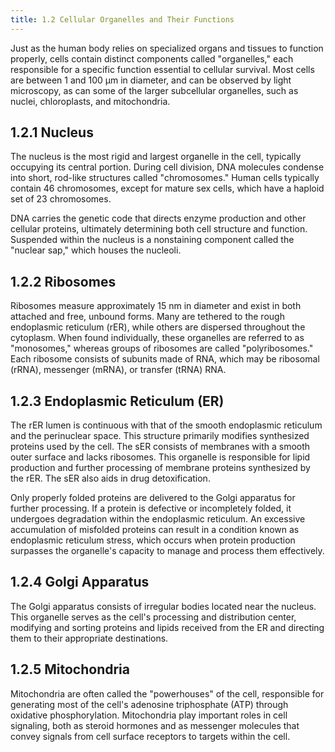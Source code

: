 ```yaml
---
title: 1.2 Cellular Organelles and Their Functions
---
```



Just as the human body relies on specialized organs and tissues to function properly, cells contain distinct components called "organelles," each responsible for a specific function essential to cellular survival. Most cells are between 1 and 100 μm in diameter, and can be observed by light microscopy, as can some of the larger subcellular organelles, such as nuclei, chloroplasts, and mitochondria.

## 1.2.1 Nucleus

The nucleus is the most rigid and largest organelle in the cell, typically occupying its central portion. During cell division, DNA molecules condense into short, rod-like structures called "chromosomes." Human cells typically contain 46 chromosomes, except for mature sex cells, which have a haploid set of 23 chromosomes.

DNA carries the genetic code that directs enzyme production and other cellular proteins, ultimately determining both cell structure and function. Suspended within the nucleus is a nonstaining component called the "nuclear sap," which houses the nucleoli.

## 1.2.2 Ribosomes

Ribosomes measure approximately 15 nm in diameter and exist in both attached and free, unbound forms. Many are tethered to the rough endoplasmic reticulum (rER), while others are dispersed throughout the cytoplasm. When found individually, these organelles are referred to as "monosomes," whereas groups of ribosomes are called "polyribosomes." Each ribosome consists of subunits made of RNA, which may be ribosomal (rRNA), messenger (mRNA), or transfer (tRNA) RNA.

## 1.2.3 Endoplasmic Reticulum (ER)

The rER lumen is continuous with that of the smooth endoplasmic reticulum and the perinuclear space. This structure primarily modifies synthesized proteins used by the cell. The sER consists of membranes with a smooth outer surface and lacks ribosomes. This organelle is responsible for lipid production and further processing of membrane proteins synthesized by the rER. The sER also aids in drug detoxification.

Only properly folded proteins are delivered to the Golgi apparatus for further processing. If a protein is defective or incompletely folded, it undergoes degradation within the endoplasmic reticulum. An excessive accumulation of misfolded proteins can result in a condition known as endoplasmic reticulum stress, which occurs when protein production surpasses the organelle's capacity to manage and process them effectively.

## 1.2.4 Golgi Apparatus

The Golgi apparatus consists of irregular bodies located near the nucleus. This organelle serves as the cell's processing and distribution center, modifying and sorting proteins and lipids received from the ER and directing them to their appropriate destinations.

## 1.2.5 Mitochondria

Mitochondria are often called the "powerhouses" of the cell, responsible for generating most of the cell's adenosine triphosphate (ATP) through oxidative phosphorylation. Mitochondria play important roles in cell signaling, both as steroid hormones and as messenger molecules that convey signals from cell surface receptors to targets within the cell.
